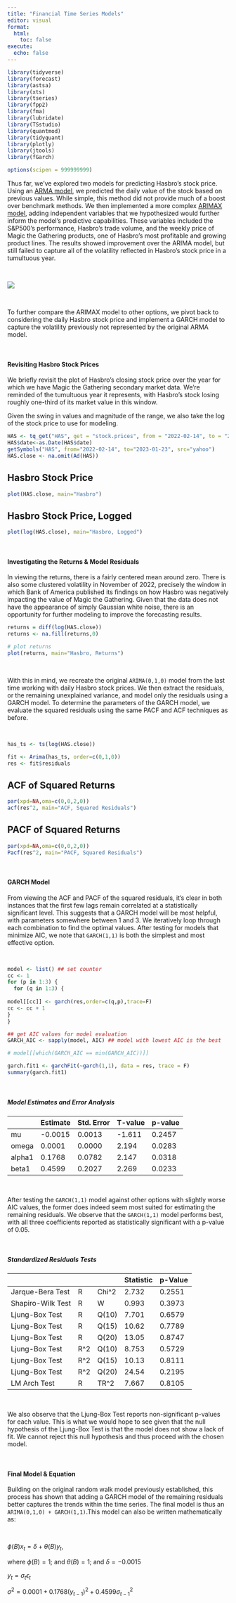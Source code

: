 ```yaml
---
title: "Financial Time Series Models"
editor: visual
format:
  html:
    toc: false
execute:
  echo: false
---
```


```r

library(tidyverse)
library(forecast)
library(astsa) 
library(xts)
library(tseries)
library(fpp2)
library(fma)
library(lubridate)
library(TSstudio)
library(quantmod)
library(tidyquant)
library(plotly)
library(jtools)
library(fGarch)

options(scipen = 999999999)

```


Thus far, we've explored two models for predicting Hasbro's stock price. Using an [ARMA model](/models.html), we predicted the daily value of the stock based on previous values. While simple, this method did not provide much of a boost over benchmark methods. We then implemented a more complex [ARIMAX model](/arimax.html), adding independent variables that we hypothesized would further inform the model's predictive capabilities. These variables included the S&P500's performance, Hasbro's trade volume, and the weekly price of Magic the Gathering products, one of Hasbro's most profitable and growing product lines. The results showed improvement over the ARIMA model, but still failed to capture all of the volatility reflected in Hasbro's stock price in a tumultuous year.

\

![](images/magic-mh-hero.png)

\

To further compare the ARIMAX model to other options, we pivot back to considering the daily Hasbro stock price and implement a GARCH model to capture the volatility previously not represented by the original ARMA model.

\

#### Revisiting Hasbro Stock Prices

We briefly revisit the plot of Hasbro's closing stock price over the year for which we have Magic the Gathering secondary market data. We're reminded of the tumultuous year it represents, with Hasbro's stock losing roughly one-third of its market value in this window.

Given the swing in values and magnitude of the range, we also take the log of the stock price to use for modeling.

```r
HAS <- tq_get("HAS", get = "stock.prices", from = "2022-02-14", to = "2023-01-23")
HAS$date<-as.Date(HAS$date)
getSymbols("HAS", from="2022-02-14", to="2023-01-23", src="yahoo")
HAS.close <- na.omit(Ad(HAS))
```

::: panel-tabset
## Hasbro Stock Price

```r
plot(HAS.close, main="Hasbro")
```

## Hasbro Stock Price, Logged

```r
plot(log(HAS.close), main="Hasbro, Logged")
```
:::

\

#### Investigating the Returns & Model Residuals

In viewing the returns, there is a fairly centered mean around zero. There is also some clustered volatility in November of 2022, precisely the window in which Bank of America published its findings on how Hasbro was negatively impacting the value of Magic the Gathering. Given that the data does not have the appearance of simply Gaussian white noise, there is an opportunity for further modeling to improve the forecasting results.

```r

returns = diff(log(HAS.close))
returns <- na.fill(returns,0)

# plot returns
plot(returns, main="Hasbro, Returns")
```

\

With this in mind, we recreate the original `ARIMA(0,1,0)` model from the last time working with daily Hasbro stock prices. We then extract the residuals, or the remaining unexplained variance, and model only the residuals using a GARCH model. To determine the parameters of the GARCH model, we evaluate the squared residuals using the same PACF and ACF techniques as before.

\

```r
has_ts <- ts(log(HAS.close))

fit <- Arima(has_ts, order=c(0,1,0))
res <- fit$residuals
```

::: panel-tabset
## ACF of Squared Returns

```r
par(xpd=NA,oma=c(0,0,2,0))
acf(res^2, main="ACF, Squared Residuals")
```

## PACF of Squared Returns

```r
par(xpd=NA,oma=c(0,0,2,0))
Pacf(res^2, main="PACF, Squared Residuals")
```
:::

\

#### GARCH Model

From viewing the ACF and PACF of the squared residuals, it's clear in both instances that the first few lags remain correlated at a statistically significant level. This suggests that a GARCH model will be most helpful, with parameters somewhere between 1 and 3. We iteratively loop through each combination to find the optimal values. After testing for models that minimize AIC, we note that `GARCH(1,1)` is both the simplest and most effective option.

\

```r
model <- list() ## set counter
cc <- 1
for (p in 1:3) {
  for (q in 1:3) {
  
model[[cc]] <- garch(res,order=c(q,p),trace=F)
cc <- cc + 1
}
} 

## get AIC values for model evaluation
GARCH_AIC <- sapply(model, AIC) ## model with lowest AIC is the best

# model[[which(GARCH_AIC == min(GARCH_AIC))]]
```

```r
garch.fit1 <- garchFit(~garch(1,1), data = res, trace = F)
summary(garch.fit1)
```

\

##### Model Estimates and Error Analysis

|        | Estimate | Std. Error | T-value | p-value |
|--------|----------|------------|---------|---------|
| mu     | -0.0015  | 0.0013     | -1.611  | 0.2457  |
| omega  | 0.0001   | 0.0000     | 2.194   | 0.0283  |
| alpha1 | 0.1768   | 0.0782     | 2.147   | 0.0318  |
| beta1  | 0.4599   | 0.2027     | 2.269   | 0.0233  |

\

After testing the `GARCH(1,1)` model against other options with slightly worse AIC values, the former does indeed seem most suited for estimating the remaining residuals. We observe that the `GARCH(1,1)` model performs best, with all three coefficients reported as statistically significant with a p-value of 0.05.

\

##### Standardized Residuals Tests

|                   |      |        | Statistic | p-Value |
|-------------------|------|--------|-----------|---------|
| Jarque-Bera Test  | R    | Chi\^2 | 2.732     | 0.2551  |
| Shapiro-Wilk Test | R    | W      | 0.993     | 0.3973  |
| Ljung-Box Test    | R    | Q(10)  | 7.701     | 0.6579  |
| Ljung-Box Test    | R    | Q(15)  | 10.62     | 0.7789  |
| Ljung-Box Test    | R    | Q(20)  | 13.05     | 0.8747  |
| Ljung-Box Test    | R\^2 | Q(10)  | 8.753     | 0.5729  |
| Ljung-Box Test    | R\^2 | Q(15)  | 10.13     | 0.8111  |
| Ljung-Box Test    | R\^2 | Q(20)  | 24.54     | 0.2195  |
| LM Arch Test      | R    | TR\^2  | 7.667     | 0.8105  |

\

We also observe that the Ljung-Box Test reports non-significant p-values for each value. This is what we would hope to see given that the null hypothesis of the Ljung-Box Test is that the model does not show a lack of fit. We cannot reject this null hypothesis and thus proceed with the chosen model.

\

#### Final Model & Equation

Building on the original random walk model previously established, this process has shown that adding a GARCH model of the remaining residuals better captures the trends within the time series. The final model is thus an `ARIMA(0,1,0) + GARCH(1,1)`.This model can also be written mathematically as:

\

$\phi(B) x_t = \delta + \theta(B) y_t$,

where $\phi(B)= 1$; and $\theta(B)= 1$; and $\delta = -0.0015$

$y_t=\sigma_t \epsilon_t$

$\sigma ^2 = 0.0001 + 0.1768(y_{t-1})^2 + 0.4599 \sigma_{t-1}^2$
